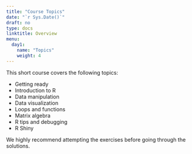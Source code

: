 ```yaml
---
title: "Course Topics"
date: "`r Sys.Date()`"
draft: no
type: docs
linktitle: Overview
menu:
  day1:
    name: "Topics"
    weight: 4
---
```


This short course covers the following topics:

- Getting ready
- Introduction to R
- Data manipulation
- Data visualization
- Loops and functions
- Matrix algebra
- R tips and debugging
- R Shiny

We highly recommend attempting the exercises before going through the solutions.

